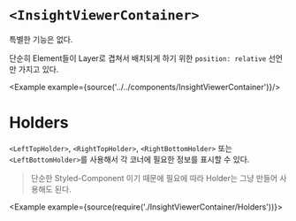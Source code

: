 
# `<InsightViewerContainer>`

특별한 기능은 없다.

단순히 Element들이 Layer로 겹쳐서 배치되게 하기 위한 `position: relative` 선언만 가지고 있다.

<Example example={source('../../components/InsightViewerContainer')}/>

# Holders

`<LeftTopHolder>`, `<RightTopHolder>`, `<RightBottomHolder>` 또는 `<LeftBottomHolder>`를 사용해서 각 코너에 필요한 정보를 표시할 수 있다.

> 단순한 Styled-Component 이기 때문에 필요에 따라 Holder는 그냥 만들어 사용해도 된다.

<Example example={source(require('./InsightViewerContainer/Holders'))}>
  <InsightViewerPreview height={720}/>
</Example>